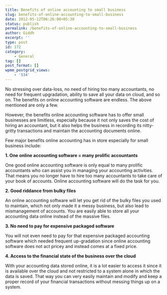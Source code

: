 ```yaml
---
title: Benefits of online accounting to small business
slug: benefits-of-online-accounting-to-small-business
date: 2012-05-12T06:26:00+05:30
status: publish
permalink: /benefits-of-online-accounting-to-small-business
author: Giddh
excerpt: ''
type: post
id: 172
category:
    - General
tag: []
post_format: []
wpmm_postgrid_views:
    - '534'
---
```

No stressing over data-loss, no need of hiring too many accountants, no need for frequent upgradation, ability to save all your data on cloud, and so on. The benefits on online accounting software are endless. The above mentioned are only a few.

However, the benefits online accounting software has to offer small businesses are limitless, especially because it not only saves the cost of hiring an accountant, but it also helps the business in recording its nitty-gritty transactions and maintain the accounting documents online.

Few major benefits online accounting has in store especially for small business include:

**1. One online accounting software = many prolific accountants**

One good online accounting software is only equal to many prolific accountants who can assist you in managing your accounting activities. That means you no longer have to hire too many accountants to take care of your book of accounts. Online accounting software will do the task for you.

**2. Good riddance from bulky files**

An online accounting software will let you get rid of the bulky files you used to maintain, which not only made it a messy business, but also lead to mismanagement of accounts. You are easily able to store all your accounting data online instead of the massive files.

**3. No need to pay for expensive packaged software**

You will not even need to pay for that expensive packaged accounting software which needed frequent up-gradation since online accounting software does not act pricey and instead comes at a fixed price.

**4. Access to the financial state of the business over the cloud**

With your accounting data stored online, it is a lot easier to access it since it is available over the cloud and not restricted to a system alone in which the data is saved. That way you can very easily maintain and modify and keep a proper record of your financial transactions without messing things up on a system.


[](https://medium.com/m/signin?operation=register&redirect=https%3A%2F%2Fblog.giddh.com%2Fbenefits-of-online-accounting-to-small-business-9a9880886e4e&source=post_actions_footer--------------------------bookmark_sidebar-)